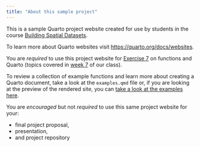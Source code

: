 ```yaml
---
title: "About this sample project"
---
```


This is a sample Quarto project website created for use by students in the course [Building Spatial Datasets](https://bldgspatialdata.github.io/website/).

To learn more about Quarto websites visit <https://quarto.org/docs/websites>.

You are *required* to use this project website for [Exercise 7](https://bldgspatialdata.github.io/website/exercises/exercise_07.html) on functions and Quarto (topics covered in [week 7](https://bldgspatialdata.github.io/website/weeks/week_07.html) of our class).

To review a collection of example functions and learn more about creating a Quarto document, take a look at the `examples.qmd` file or, if you are looking at the preview of the rendered site, you can [take a look at the examples here](../example-functions.html).

You are *encouraged* but not *required* to use this same project website for your:

-   final project proposal,
-   presentation,
-   and project repository
